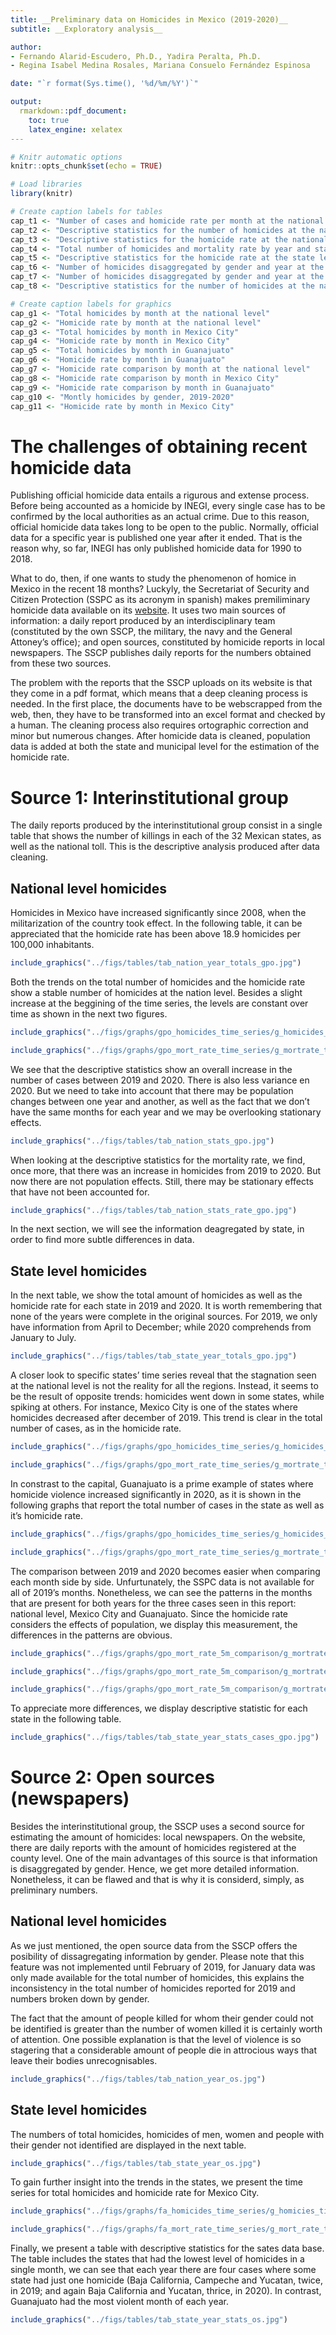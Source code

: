 ```yaml
---
title: __Preliminary data on Homicides in Mexico (2019-2020)__
subtitle: __Exploratory analysis__

author: 
- Fernando Alarid-Escudero, Ph.D., Yadira Peralta, Ph.D.
- Regina Isabel Medina Rosales, Mariana Consuelo Fernández Espinosa

date: "`r format(Sys.time(), '%d/%m/%Y')`"

output: 
  rmarkdown::pdf_document:
    toc: true
    latex_engine: xelatex
---
```


<!---  Initial set up for R programming --> 

```r
# Knitr automatic options
knitr::opts_chunk$set(echo = TRUE)

# Load libraries
library(knitr)

# Create caption labels for tables 
cap_t1 <- "Number of cases and homicide rate per month at the national level"
cap_t2 <- "Descriptive statistics for the number of homicides at the national level"
cap_t3 <- "Descriptive statistics for the homicide rate at the national level"
cap_t4 <- "Total number of homicides and mortality rate by year and state"
cap_t5 <- "Descriptive statistics for the homicide rate at the state level"
cap_t6 <- "Number of homicides disaggregated by gender and year at the national level"
cap_t7 <- "Number of homicides disaggregated by gender and year at the state level"
cap_t8 <- "Descriptive statistics for the number of homicides at the national level"

# Create caption labels for graphics 
cap_g1 <- "Total homicides by month at the national level"
cap_g2 <- "Homicide rate by month at the national level"
cap_g3 <- "Total homicides by month in Mexico City"
cap_g4 <- "Homicide rate by month in Mexico City"
cap_g5 <- "Total homicides by month in Guanajuato"
cap_g6 <- "Homicide rate by month in Guanajuato"
cap_g7 <- "Homicide rate comparison by month at the national level"
cap_g8 <- "Homicide rate comparison by month in Mexico City"
cap_g9 <- "Homicide rate comparison by month in Guanajuato"
cap_g10 <- "Montly homicides by gender, 2019-2020"
cap_g11 <- "Homicide rate by month in Mexico City"
```

# The challenges of obtaining recent homicide data
Publishing official homicide data entails a rigurous and extense process. Before being accounted as a homicide by INEGI, every single case has to be confirmed by the local authorities as an actual crime. Due to this reason, official homicide data takes long to be open to the public. Normally, official data for a specific year is published one year after it ended. That is the reason why, so far, INEGI has only published homicide data for 1990 to 2018. 

What to do, then, if one wants to study the phenomenon of homice in Mexico in the recent 18 months? Luckyly, the Secretariat of Security and Citizen Protection (SSPC as its acronym in spanish) makes premiliminary homicide data available on its [website](http://www.informeseguridad.cns.gob.mx/). It uses two main sources of information: a daily report produced by an interdisciplinary team (constituted by the own SSCP, the military, the navy and the General Attoney's office); and open sources, constituted by homicide reports in local newspapers. The SSCP publishes daily reports for the numbers obtained from these two sources.

The problem with the reports that the SSCP uploads on its website is that they come in a pdf format, which means that a deep cleaning process is needed. In the first place, the documents have to be webscrapped from the web, then, they have to be transformed into an excel format and checked by a human. The cleaning process also requires ortographic correction and minor but numerous changes. After homicide data is cleaned, population data is added at both the state and municipal level for the estimation of the homicide rate. 

# Source 1: Interinstitutional group 
The daily reports produced by the interinstitutional group consist in a single table that shows the number of killings in each of the 32 Mexican states, as well as the national toll. This is the descriptive analysis produced after data cleaning. 

## National level homicides
Homicides in Mexico have increased significantly since 2008, when the militarization of the country took effect. In the following table, it can be appreciated that the homicide rate has been above 18.9 homicides per 100,000 inhabitants.

```r
include_graphics("../figs/tables/tab_nation_year_totals_gpo.jpg")
```

Both the trends on the total number of homicides and the homicide rate show a stable number of homicides at the nation level. Besides a slight increase at the beggining of the time series, the levels are constant over time as shown in the next two figures.

```r
include_graphics("../figs/graphs/gpo_homicides_time_series/g_homicides_timeseries_National.pdf")
```

\newpage 

```r
include_graphics("../figs/graphs/gpo_mort_rate_time_series/g_mortrate_timeseries_National.pdf")
```

\newpage

We see that the descriptive statistics show an overall increase in the number of cases between 2019 and 2020. There is also less variance en 2020. But we need to take into account that there may be population changes between one year and another, as well as the fact that we don't have the same months for each year and we may be overlooking stationary effects. 

```r
include_graphics("../figs/tables/tab_nation_stats_gpo.jpg")
```

When looking at the descriptive statistics for the mortality rate, we find, once more, that there was an increase in homicides from 2019 to 2020. But now there are not population effects. Still, there may be stationary effects that have not been accounted for.

```r
include_graphics("../figs/tables/tab_nation_stats_rate_gpo.jpg")
```


In the next section, we will see the information deagregated by state, in order to find more subtle differences in data. 

## State level homicides
In the next table, we show the total amount of homicides as well as the homicide rate for each state in 2019 and 2020. It is worth remembering that none of the years were complete in the original sources. For 2019, we only have information from April to December; while 2020 comprehends from January to July.

```r
include_graphics("../figs/tables/tab_state_year_totals_gpo.jpg")
```

\newpage 

A closer look to specific states' time series reveal that the stagnation seen at the national level is not the reality for all the regions. Instead, it seems to be the result of opposite trends: homicides went down in some states, while spiking at others. For instance, Mexico City is one of the states where homicides decreased after december of 2019. This trend is clear in the total number of cases, as in the homicide rate. 

```r
include_graphics("../figs/graphs/gpo_homicides_time_series/g_homicides_timeseries_Mexico City.pdf")
```

```r
include_graphics("../figs/graphs/gpo_mort_rate_time_series/g_mortrate_timeseries_Mexico City.pdf")
```

In constrast to the capital, Guanajuato is a prime example of states where homicide violence increased significantly in 2020, as it is shown in the following graphs that report the total number of cases in the state as well as it's homicide rate. 

```r
include_graphics("../figs/graphs/gpo_homicides_time_series/g_homicides_timeseries_Guanajuato.pdf")
```

```r
include_graphics("../figs/graphs/gpo_mort_rate_time_series/g_mortrate_timeseries_Guanajuato.pdf")
```

\newpage

The comparison between 2019 and 2020 becomes easier when comparing each month side by side. Unfurtunately, the SSPC data is not available for all of 2019's months. Nonetheless, we can see the patterns in the months that are present for both years for the three cases seen in this report: national level, Mexico City and Guanajuato. Since the homicide rate considers the effects of population, we display this measurement, the differences in the patterns are obvious. 


```r
include_graphics("../figs/graphs/gpo_mort_rate_5m_comparison/g_mortrate_timeseries_5m_National.pdf")
```


```r
include_graphics("../figs/graphs/gpo_mort_rate_5m_comparison/g_mortrate_timeseries_5m_Mexico City.pdf")
```



```r
include_graphics("../figs/graphs/gpo_mort_rate_5m_comparison/g_mortrate_timeseries_5m_Guanajuato.pdf")
```


\newpage
\newpage

To appreciate more differences, we display descriptive statistic for each state in the following table. 

```r
include_graphics("../figs/tables/tab_state_year_stats_cases_gpo.jpg")
```

\newpage

# Source 2: Open sources (newspapers)
Besides the interinstitutional group, the SSCP uses a second source for estimating the amount of homicides: local newspapers. On the website, there are daily reports with the amount of homicides registered at the county level. One of the main advantages of this source is that information is disaggregated by gender. Hence, we get more detailed information. Nonetheless, it can be flawed and that is why it is considerd, simply, as preliminary numbers.

## National level homicides 
As we just mentioned, the open source data from the SSCP offers the posibility of dissagregating information by gender. Please note that this feature was not implemented until February of 2019, for January data was only made available for the total number of homicides, this explains the inconsistency in the total number of homicides reported for 2019 and numbers broken down by gender. 

The fact that the amount of people killed for whom their gender could not be identified is greater than the number of women killed it is certainly worth of attention. One possible explanation is that the level of violence is so stagering that a considerable amount of people die in attrocious ways that leave their bodies unrecognisables. 

```r
include_graphics("../figs/tables/tab_nation_year_os.jpg")
```

\newpage

## State level homicides
The numbers of total homicides, homicides of men, women and people with their gender not identified are displayed in the next table. 

```r
include_graphics("../figs/tables/tab_state_year_os.jpg")
```

\newpage
To gain further insight into the trends in the states, we present the time series for total homicides and homicide rate for Mexico City. 

```r
include_graphics("../figs/graphs/fa_homicides_time_series/g_homicies_time_series_all_genders_Mexico City.pdf")
```

```r
include_graphics("../figs/graphs/fa_mort_rate_time_series/g_mort_rate_time_series_total_Mexico City.pdf")
```

\newpage

Finally, we present a table with descriptive statistics for the sates data base. The table includes the states that had the lowest level of homicides in a single month, we can see that each year there are four cases where some state had just one homicide (Baja California, Campeche and Yucatan, twice, in 2019; and again Baja California and Yucatan, thrice, in 2020). In contrast, Guanajuato had the most violent month of each year. 

```r
include_graphics("../figs/tables/tab_state_year_stats_os.jpg")
```

